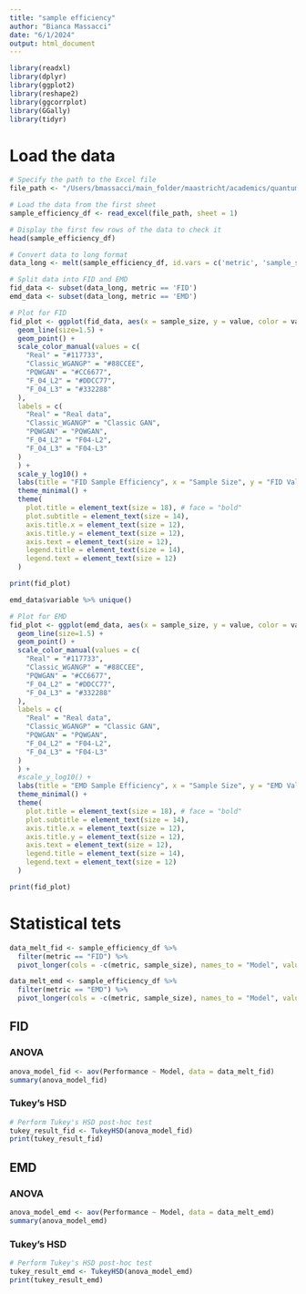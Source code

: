 ```yaml
---
title: "sample efficiency"
author: "Bianca Massacci"
date: "6/1/2024"
output: html_document
---
```

```r
library(readxl)
library(dplyr)
library(ggplot2)
library(reshape2)
library(ggcorrplot)
library(GGally)
library(tidyr)
```

# Load the data
```r
# Specify the path to the Excel file
file_path <- "/Users/bmassacci/main_folder/maastricht/academics/quantum_thesis/scripts/EVOL-WGAN-COMPLETE/output/sample_efficiency.xlsx"

# Load the data from the first sheet
sample_efficiency_df <- read_excel(file_path, sheet = 1)

# Display the first few rows of the data to check it
head(sample_efficiency_df)
```


```r
# Convert data to long format
data_long <- melt(sample_efficiency_df, id.vars = c('metric', 'sample_size'))
```

```r
# Split data into FID and EMD
fid_data <- subset(data_long, metric == 'FID')
emd_data <- subset(data_long, metric == 'EMD')
```


```r
# Plot for FID
fid_plot <- ggplot(fid_data, aes(x = sample_size, y = value, color = variable)) +
  geom_line(size=1.5) +
  geom_point() +
  scale_color_manual(values = c(
    "Real" = "#117733",    
    "Classic_WGANGP" = "#88CCEE",
    "PQWGAN" = "#CC6677",
    "F_04_L2" = "#DDCC77",
    "F_04_L3" = "#332288"
  ),
  labels = c(
    "Real" = "Real data",
    "Classic_WGANGP" = "Classic GAN",
    "PQWGAN" = "PQWGAN",
    "F_04_L2" = "F04-L2",
    "F_04_L3" = "F04-L3"
  )
  ) +
  scale_y_log10() +
  labs(title = "FID Sample Efficiency", x = "Sample Size", y = "FID Value", color = "Model") +
  theme_minimal() +
  theme(
    plot.title = element_text(size = 18), # face = "bold"
    plot.subtitle = element_text(size = 14),
    axis.title.x = element_text(size = 12),
    axis.title.y = element_text(size = 12),
    axis.text = element_text(size = 12),
    legend.title = element_text(size = 14),
    legend.text = element_text(size = 12)
  )

print(fid_plot)

```

```r
emd_data$variable %>% unique()
```



```r
# Plot for EMD
fid_plot <- ggplot(emd_data, aes(x = sample_size, y = value, color = variable)) +
  geom_line(size=1.5) +
  geom_point() +
  scale_color_manual(values = c(
    "Real" = "#117733",    
    "Classic_WGANGP" = "#88CCEE",
    "PQWGAN" = "#CC6677",
    "F_04_L2" = "#DDCC77",
    "F_04_L3" = "#332288"
  ),
  labels = c(
    "Real" = "Real data",
    "Classic_WGANGP" = "Classic GAN",
    "PQWGAN" = "PQWGAN",
    "F_04_L2" = "F04-L2",
    "F_04_L3" = "F04-L3"
  )
  ) +
  #scale_y_log10() +
  labs(title = "EMD Sample Efficiency", x = "Sample Size", y = "EMD Value", color = "Model") +
  theme_minimal() +
  theme(
    plot.title = element_text(size = 18), # face = "bold"
    plot.subtitle = element_text(size = 14),
    axis.title.x = element_text(size = 12),
    axis.title.y = element_text(size = 12),
    axis.text = element_text(size = 12),
    legend.title = element_text(size = 14),
    legend.text = element_text(size = 12)
  )

print(fid_plot)
```




# Statistical tets

```r
data_melt_fid <- sample_efficiency_df %>%
  filter(metric == "FID") %>%
  pivot_longer(cols = -c(metric, sample_size), names_to = "Model", values_to = "Performance")

data_melt_emd <- sample_efficiency_df %>%
  filter(metric == "EMD") %>%
  pivot_longer(cols = -c(metric, sample_size), names_to = "Model", values_to = "Performance")

```

## FID
### ANOVA
```r
anova_model_fid <- aov(Performance ~ Model, data = data_melt_fid)
summary(anova_model_fid)
```

### Tukey's HSD
```r
# Perform Tukey's HSD post-hoc test
tukey_result_fid <- TukeyHSD(anova_model_fid)
print(tukey_result_fid)
```



## EMD
### ANOVA
```r
anova_model_emd <- aov(Performance ~ Model, data = data_melt_emd)
summary(anova_model_emd)
```

### Tukey's HSD
```r
# Perform Tukey's HSD post-hoc test
tukey_result_emd <- TukeyHSD(anova_model_emd)
print(tukey_result_emd)
```


































